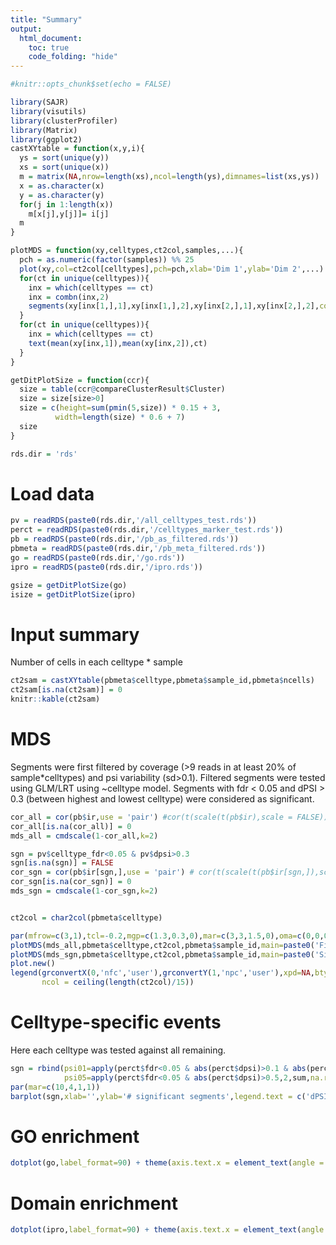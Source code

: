 ```yaml
---
title: "Summary"
output:
  html_document:
    toc: true
    code_folding: "hide"
---
```


```r
#knitr::opts_chunk$set(echo = FALSE)
```

```r
library(SAJR)
library(visutils)
library(clusterProfiler)
library(Matrix)
library(ggplot2)
castXYtable = function(x,y,i){
  ys = sort(unique(y))
  xs = sort(unique(x))
  m = matrix(NA,nrow=length(xs),ncol=length(ys),dimnames=list(xs,ys))
  x = as.character(x)
  y = as.character(y)
  for(j in 1:length(x))
    m[x[j],y[j]]= i[j]
  m
}

plotMDS = function(xy,celltypes,ct2col,samples,...){
  pch = as.numeric(factor(samples)) %% 25
  plot(xy,col=ct2col[celltypes],pch=pch,xlab='Dim 1',ylab='Dim 2',...)
  for(ct in unique(celltypes)){
    inx = which(celltypes == ct)
    inx = combn(inx,2)
    segments(xy[inx[1,],1],xy[inx[1,],2],xy[inx[2,],1],xy[inx[2,],2],col=ct2col[ct])
  }
  for(ct in unique(celltypes)){
    inx = which(celltypes == ct)
    text(mean(xy[inx,1]),mean(xy[inx,2]),ct)
  }
}

getDitPlotSize = function(ccr){
  size = table(ccr@compareClusterResult$Cluster)
  size = size[size>0]
  size = c(height=sum(pmin(5,size)) * 0.15 + 3,
          width=length(size) * 0.6 + 7)
  size
}

rds.dir = 'rds'
```

# Load data
```r
pv = readRDS(paste0(rds.dir,'/all_celltypes_test.rds'))
perct = readRDS(paste0(rds.dir,'/celltypes_marker_test.rds'))
pb = readRDS(paste0(rds.dir,'/pb_as_filtered.rds'))
pbmeta = readRDS(paste0(rds.dir,'/pb_meta_filtered.rds'))
go = readRDS(paste0(rds.dir,'/go.rds'))
ipro = readRDS(paste0(rds.dir,'/ipro.rds'))

gsize = getDitPlotSize(go)
isize = getDitPlotSize(ipro)
```


# Input summary
Number of cells in each celltype * sample
```r
ct2sam = castXYtable(pbmeta$celltype,pbmeta$sample_id,pbmeta$ncells)
ct2sam[is.na(ct2sam)] = 0
knitr::kable(ct2sam)
```


# MDS
Segments were first filtered by coverage (>9 reads in at least 20% of sample*celltypes) and psi variability (sd>0.1).
Filtered segments were tested using GLM/LRT using ~celltype model. Segments with fdr < 0.05 and dPSI > 0.3 (between highest and lowest celltype) were considered as significant.
```r
cor_all = cor(pb$ir,use = 'pair') #cor(t(scale(t(pb$ir),scale = FALSE)),use = 'pair')
cor_all[is.na(cor_all)] = 0
mds_all = cmdscale(1-cor_all,k=2)

sgn = pv$celltype_fdr<0.05 & pv$dpsi>0.3
sgn[is.na(sgn)] = FALSE
cor_sgn = cor(pb$ir[sgn,],use = 'pair') # cor(t(scale(t(pb$ir[sgn,]),scale = FALSE)),use = 'pair')
cor_sgn[is.na(cor_sgn)] = 0
mds_sgn = cmdscale(1-cor_sgn,k=2)


ct2col = char2col(pbmeta$celltype)

par(mfrow=c(3,1),tcl=-0.2,mgp=c(1.3,0.3,0),mar=c(3,3,1.5,0),oma=c(0,0,0,0),bty='n',lwd=2)
plotMDS(mds_all,pbmeta$celltype,ct2col,pbmeta$sample_id,main=paste0('Filtered (',length(pb),')'))
plotMDS(mds_sgn,pbmeta$celltype,ct2col,pbmeta$sample_id,main=paste0('Significant (',sum(sgn),')'))
plot.new()
legend(grconvertX(0,'nfc','user'),grconvertY(1,'npc','user'),xpd=NA,bty='n',pch=19,col=ct2col,legend = names(ct2col),title='Celltypes',
       ncol = ceiling(length(ct2col)/15))
```

# Celltype-specific events
Here each celltype was tested against all remaining.
```r
sgn = rbind(psi01=apply(perct$fdr<0.05 & abs(perct$dpsi)>0.1 & abs(perct$dpsi) <= 0.5,2,sum,na.rm=TRUE),
            psi05=apply(perct$fdr<0.05 & abs(perct$dpsi)>0.5,2,sum,na.rm=TRUE))
par(mar=c(10,4,1,1))
barplot(sgn,xlab='',ylab='# significant segments',legend.text = c('dPSI > 0.1', 'dPSI > 0.5'),las=2)
```

# GO enrichment
```r
dotplot(go,label_format=90) + theme(axis.text.x = element_text(angle = 90))
```

# Domain enrichment
```r
dotplot(ipro,label_format=90) + theme(axis.text.x = element_text(angle = 90))
```


